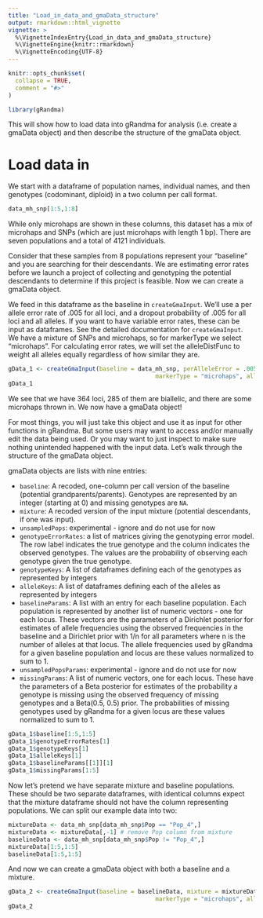 ```yaml
---
title: "Load_in_data_and_gmaData_structure"
output: rmarkdown::html_vignette
vignette: >
  %\VignetteIndexEntry{Load_in_data_and_gmaData_structure}
  %\VignetteEngine{knitr::rmarkdown}
  %\VignetteEncoding{UTF-8}
---
```


```r
knitr::opts_chunk$set(
  collapse = TRUE,
  comment = "#>"
)
```

```r
library(gRandma)
```


This will show how to load data into gRandma for analysis (i.e. create a gmaData object) and then describe the structure of the gmaData object.

# Load data in

We start with a dataframe of population names, individual names, and then genotypes (codominant, diploid) in a two column per call format.
```r
data_mh_snp[1:5,1:8]
```
While only microhaps are shown in these columns, this dataset has a mix of microhaps and SNPs (which are just microhaps with length 1 bp). There are seven populations and a total of 4121 individuals.

Consider that these samples from 8 populations represent your "baseline" and you are searching for their descendants. We are estimating error rates before we launch a project of collecting and genotyping the potential descendants to determine if this project is feasible. Now we can create a gmaData object.

We feed in this dataframe as the baseline in `createGmaInput`. We'll use a per allele error rate of .005 for all loci, and a dropout probability of .005 for all loci and all alleles. If you want to have variable error rates, these can be input as dataframes. See the detailed documentation for `createGmaInput`. We have a mixture of SNPs and microhaps, so for markerType we select "microhaps". For calculating error rates, we will set the alleleDistFunc to weight all alleles equally regardless of how similar they are.

```r
gData_1 <- createGmaInput(baseline = data_mh_snp, perAlleleError = .005, dropoutProb = .005,
										  markerType = "microhaps", alleleDistFunc = (function(x) return(1)))
gData_1
```
We see that we have 364 loci, 285 of them are biallelic, and there are some microhaps thrown in. We now have a gmaData object! 

For most things, you will just take this object and use it as input for other functions in gRandma. But some users may want to access and/or manually edit the data being used. Or you may want to just inspect to make sure nothing unintended happened with the input data. Let's walk through the structure of the gmaData object. 

gmaData objects are lists with nine entries:

* `baseline`: A recoded, one-column per call version of the baseline (potential grandparents/parents). Genotypes are represented by an integer (starting at 0) and missing genotypes are `NA`.
* `mixture`: A recoded version of the input mixture (potential descendants, if one was input).
* `unsampledPops`: experimental - ignore and do not use for now
* `genotypeErrorRates`: a list of matrices giving the genotyping error model. The row label indicates the true genotype and the column indicates the observed genotypes. The values are the probability of observing each genotype given the true genotype.
* `genotypeKeys`: A list of dataframes defining each of the genotypes as represented by integers
* `alleleKeys`: A list of dataframes defining each of the alleles as represented by integers
* `baselineParams`: A list with an entry for each baseline population. Each population is represented by another list of numeric vectors - one for each locus. These vectors are the parameters of a Dirichlet posterior for estimates of allele frequencies using the observed frequencies in the baseline and a Dirichlet prior with 1/n for all parameters where n is the number of alleles at that locus. The allele frequencies used by gRandma for a given baseline population and locus are these values normalized to sum to 1.
* `unsampledPopsParams`: experimental - ignore and do not use for now
* `missingParams`: A list of numeric vectors, one for each locus. These have the parameters of a Beta posterior for estimates of the probability a genotype is missing using the observed frequency of missing genotypes and a Beta(0.5, 0.5) prior. The probabilities of missing genotypes used by gRandma for a given locus are these values normalized to sum to 1.

```r
gData_1$baseline[1:5,1:5]
gData_1$genotypeErrorRates[1]
gData_1$genotypeKeys[1]
gData_1$alleleKeys[1]
gData_1$baselineParams[[1]][1]
gData_1$missingParams[1:5]

```


Now let's pretend we have separate mixture and baseline populations. These should be two separate dataframes, with identical columns expect that the mixture dataframe should not have the column representing populations. We can split our example data into two:
```r
mixtureData <- data_mh_snp[data_mh_snp$Pop == "Pop_4",]
mixtureData <- mixtureData[,-1] # remove Pop column from mixture
baselineData <- data_mh_snp[data_mh_snp$Pop != "Pop_4",]
mixtureData[1:5,1:5]
baselineData[1:5,1:5]

```

And now we can create a gmaData object with both a baseline and a mixture.
```r
gData_2 <- createGmaInput(baseline = baselineData, mixture = mixtureData, perAlleleError = .005, dropoutProb = .005,
										  markerType = "microhaps", alleleDistFunc = (function(x) return(1)))
gData_2
```
